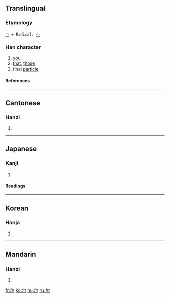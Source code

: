 {{see|爾}}

==Translingual==
===Etymology===
 [[冖]] + Radical: [[小]]
===Han character===
{{Han char|rn=42|rad=小|as=02|sn=5|four=|canj=弓火 (NF)}}
# [[you]]
# [[that]], [[those]]
# final [[particle]]
====References====
{{Han ref|kx=0297.011|dkj=07479|dj=0591.030|hdz=10562.030|uh=5C14|ud=23572}}
----
==Cantonese==
===Hanzi===
{{yue-hanzi|jyut=|y=yi5}}
# {{defn|Cantonese}}
----
==Japanese==
===Kanji===
{{ja-kanji|grade=|rs=小02}}
# {{defn|Japanese}} 
====Readings====
{{ja-readings|on=[[じ]] (ji), [[に]] (ni)|kun=[[なんじ]] (nanji), [[その]] (sono), [[しかり]] (shikari)}}
----
==Korean==
===Hanja===
{{ko-hanja|hangeul=이|rv=i|mr=i}}
# {{defn|Korean}}
----
==Mandarin==
===Hanzi===
{{cmn-hanzi|tra=爾|pin=[[ěr]] ([[er3]])|wg=erh<sup>3</sup>}}
# {{defn|Mandarin}}

[[fr:尔]]
[[ko:尔]]
[[hu:尔]]
[[ru:尔]]
